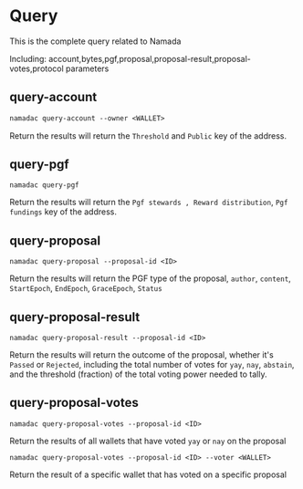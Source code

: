 # **Query**

This is the complete query related to Namada

Including: account,bytes,pgf,proposal,proposal-result,proposal-votes,protocol parameters

## query-account

```txt
namadac query-account --owner <WALLET>
```

Return the results will return the `Threshold` and `Public` key of the address.

## query-pgf

```
namadac query-pgf
```

Return the results will return the `Pgf stewards , Reward distribution`, `Pgf fundings` key of the address.

## query-proposal

```
namadac query-proposal --proposal-id <ID>
```

Return the results will return the PGF type of the proposal, `author`, `content`, `StartEpoch`, `EndEpoch`, `GraceEpoch`, `Status`

## query-proposal-result

```
namadac query-proposal-result --proposal-id <ID>
```

Return the results will return the outcome of the proposal, whether it's `Passed` or `Rejected`, including the total number of votes for `yay`, `nay`, `abstain`, and the threshold (fraction) of the total voting power needed to tally.

## query-proposal-votes

```
namadac query-proposal-votes --proposal-id <ID>
```

Return the results of all wallets that have voted `yay` or `nay` on the proposal

```
namadac query-proposal-votes --proposal-id <ID> --voter <WALLET>
```

Return the result of a specific wallet that has voted on a specific proposal
